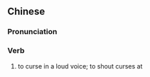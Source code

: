 {{also|大骂}}
==Chinese==
{{zh-forms|s=大骂}}

===Pronunciation===
{{zh-pron
|m=dàmà
|h=pfs=thai-ma
|cat=v
}}

===Verb===
{{zh-verb}}

# to curse in a loud voice; to shout curses at